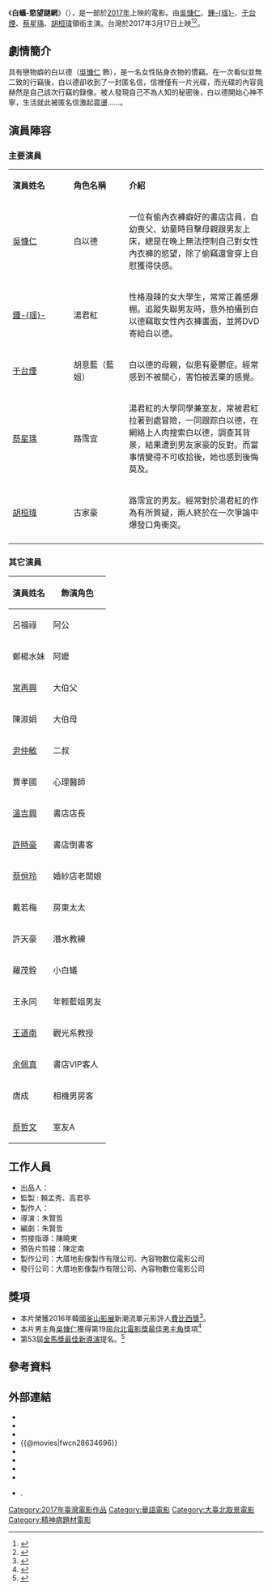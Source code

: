 {{Infobox Film
| name           = 白蟻-慾望謎網
| original_name  = White Ant
| image          =
| image_size     =
| caption        =
| based_on       =
| 監製           = 賴孟秀<br>高君亭
| 製作人         = 
| 導演           = [[朱賢哲|朱賢哲]]
| 編劇           = 朱賢哲
| 主演           = [[吳慷仁|吳慷仁]]<br>[[鍾瑶|鍾-{瑶}-]]<br>[[于台煙|于台煙]]<br>[[蔡星瑀|蔡星瑀]]<br>[[胡桓瑋|胡桓瑋]]
| 配樂           = 
| 攝影           =
| 剪輯           = [[陳曉東|陳曉東]]<br>預告片剪輯：陳定南
| 製片商         = 大厝地影像製作有限公司<br>內容物數位電影公司
| 發行商         = 大厝地影像製作有限公司<br>內容物數位電影公司
| 產地           = {{台灣電影產地}}
| 上映日期       = {{flagicon|TWN}} 2017年3月17日
| 語言           = [[中華民國國語|國語]]
| 票房           = 新台幣147萬元<ref>[http://www.tfi.org.tw/about-publicinfo04.asp 全國電影票房截至2017年四月前資訊] {{Wayback|url=http://www.tfi.org.tw/about-publicinfo04.asp |date=20170307210818 }},2017.05.05 [[國家電影中心|國家電影中心]]</ref>
| hk_name        = 白蟻
| tw_name        = 白蟻-慾望謎網
}}

《'''白蟻-慾望謎網'''》（{{lang-en|'''''White Ant'''''}}），是一部於[[2017年電影列表|2017年]]上映的電影。由[[吳慷仁|吳慷仁]]、[[鍾瑶|鍾-{瑶}-]]、[[于台煙|于台煙]]、[[蔡星瑀|蔡星瑀]]、[[胡桓瑋|胡桓瑋]]領銜主演。台灣於2017年3月17日上映<ref>{{Cite web |url=http://www.chinatimes.com/newspapers/20170218000614-260112 |title=鍾瑤私下太壓抑飆髒話磨演技 |access-date=2017-02-23 |archive-date=2019-06-17 |archive-url=https://web.archive.org/web/20190617044536/https://www.chinatimes.com/newspapers/20170218000614-260112 |dead-url=no }}</ref><ref>{{Cite web |url=http://fashion.ettoday.net/news/863791 |title=暴瘦、失控突破極限！吳慷仁全裸演出《白蟻：慾望謎網》 |access-date=2017-02-23 |archive-date=2019-06-30 |archive-url=https://web.archive.org/web/20190630142424/https://fashion.ettoday.net/news/863791 |dead-url=no }}</ref>。

== 劇情簡介 ==

具有戀物癖的白以德（[[吳慷仁|吳慷仁]] 飾），是一名女性貼身衣物的慣竊。在一次看似並無二致的行竊後，白以德卻收到了一封匿名信，信裡僅有一片光碟，而光碟的內容竟赫然是自己該次行竊的錄像。被人發現自己不為人知的秘密後，白以德開始心神不寧，生活就此被匿名信激起震盪......。

== 演員陣容 ==
=== 主要演員 ===
{|class="wikitable" width="60%"
|- style="background:#AFC7BA; color:snow" align=center
|style="width:22%"|'''演員姓名'''||style="width:20%"|'''角色名稱'''||style="width:50%"|'''介紹'''
|-
! [[吳慷仁|吳慷仁]]
!白以德
|一位有偷內衣褲癖好的書店店員，自幼喪父、幼童時目擊母親跟男友上床，總是在晚上無法控制自己對女性內衣褲的慾望，除了偷竊還會穿上自慰獲得快感。
|-
! [[鍾瑶|鍾-{瑶}-]]
!湯君紅
|性格潑辣的女大學生，常常正義感爆棚。追蹤失聯男友時，意外拍攝到白以德竊取女性內衣褲畫面，並將DVD寄給白以德。
|-
! [[于台煙|于台煙]]
!胡意藍（藍姐）
|白以德的母親，似患有憂鬱症。經常感到不被關心，害怕被丟棄的感覺。
|-
! [[蔡星瑀|蔡星瑀]]
!路霈宜
|湯君紅的大學同學兼室友，常被君紅拉著到處冒險，一同跟踪白以德，在網絡上人肉搜索白以德，調查其背景，結果遭到男友家豪的反對。而當事情變得不可收拾後，她也感到後悔莫及。
|-
! [[胡桓瑋|胡桓瑋]]
!古家豪
|路霈宜的男友。經常對於湯君紅的作為有所質疑，兩人終於在一次爭論中爆發口角衝突。
|-
|}

=== 其它演員 ===
{| class="wikitable"
|-
! 演員姓名 !! 飾演角色
|-
| 呂福祿 || 阿公
|-
| 鄭楊水妹 || 阿嬤
|-
| [[常再興|常再興]] || 大伯父
|-
| 陳淑娟 || 大伯母
|-
| [[尹仲敏|尹仲敏]] || 二叔
|-
| 賈孝國 || 心理醫師
|-
| [[溫吉興|溫吉興]] || 書店店長
|-
| [[許時豪|許時豪]] || 書店倒書客
|-
| [[蔡佾玲|蔡佾玲]] || 婚紗店老闆娘
|-
| 戴若梅 || 房東太太
|-
| 許天豪 || 潛水教練
|-
| 羅茂銓 || 小白蟻
|-
| 王永同 || 年輕藍姐男友
|-
| [[王道南|王道南]] || 觀光系教授
|-
| [[余佩真|余佩真]] || 書店VIP客人
|-
| 唐成 || 相機男房客
|-
| [[蔡哲文|蔡哲文]] || 室友A
|}

== 工作人員 ==
*出品人：
*監製 : 賴孟秀、高君亭
*製作人：
*導演：朱賢哲
*編劇：朱賢哲
*剪接指導：陳曉東
*預告片剪接：陳定南
*製作公司：大厝地影像製作有限公司、內容物數位電影公司
*發行公司：大厝地影像製作有限公司、內容物數位電影公司

==獎項==
*本片榮獲2016年韓國[[釜山影展|釜山影展]]新潮流單元影評人[[費比西獎|費比西獎]]<ref>{{Cite web |url=http://ent.ltn.com.tw/news/breakingnews/1856630 |title=恭喜！金鐘影帝新片又傳捷報 《白蟻》釜山得獎 |access-date=2017-02-23 |archive-date=2019-06-28 |archive-url=https://web.archive.org/web/20190628183015/https://ent.ltn.com.tw/news/breakingnews/1856630 |dead-url=no }}</ref>。
*本片男主角[[吳慷仁|吳慷仁]]獲得第19屆[[台北電影獎最佳男主角|台北電影獎最佳男主角]]獎項<ref>{{Cite web |url=http://www.cna.com.tw/news/firstnews/201707150283-1.aspx |title=台北電影獎吳慷仁奪影帝 尹馨摘影后 |access-date=2017-11-04 |archive-date=2018-05-17 |archive-url=https://web.archive.org/web/20180517154549/http://www.cna.com.tw/news/firstnews/201707150283-1.aspx |dead-url=no }}</ref>
*第53屆[[金馬獎最佳新導演|金馬獎最佳新導演]]提名。<ref>{{Cite web |url=https://punchline.asia/archives/40837 |title=專訪《白蟻》導演朱賢哲：從紀錄片起家，熬了二十年生成第一部劇情長片 |access-date=2020-03-29 |archive-date=2020-11-27 |archive-url=https://web.archive.org/web/20201127141524/https://punchline.asia/archives/40837 |dead-url=no }}</ref>

== 參考資料 ==
{{reflist}}
== 外部連結 ==
* {{Facebook|WhiteAnt.movie}}
* {{IMDb title|6129128}}
* {{amg movie|681122}}
* {{@movies|fwcn28634696}}
* {{Yahoomovie id|6752}}
* {{douban}}
* {{mtime|236536}}
* {{hkmdb title|19331}}
* {{youtube|s_x_9rNuG8U|【白蟻-慾望謎網】正式上映版中文預告}}.{{zh-tw}}

{{Portal bar|台灣|文化|電影}}

[[Category:2017年臺灣電影作品|Category:2017年臺灣電影作品]]
[[Category:華語電影|Category:華語電影]]
[[Category:大臺北取景電影|Category:大臺北取景電影]]
[[Category:精神病題材電影|Category:精神病題材電影]]